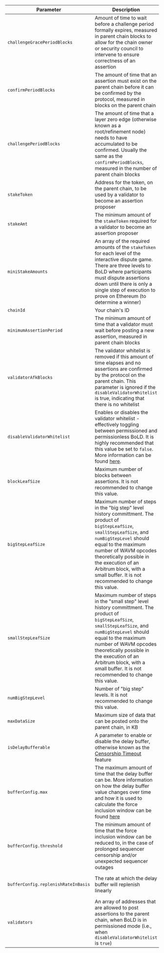 <section class='small-table'>

| Parameter                           | Description                                                                                                                                                                                                                                                                                                                           | Recommended default                                                                                                                                                  |
| ----------------------------------- | ------------------------------------------------------------------------------------------------------------------------------------------------------------------------------------------------------------------------------------------------------------------------------------------------------------------------------------- | -------------------------------------------------------------------------------------------------------------------------------------------------------------------- |
| `challengeGracePeriodBlocks`        | Amount of time to wait before a challenge period formally expires, measured in parent chain blocks to allow for the chain owner or security council to intervene to ensure correctness of an assertion                                                                                                                                | 48 hours worth of parent chain blocks                                                                                                                                |
| `confirmPeriodBlocks`               | The amount of time that an assertion must exist on the parent chain before it can be confirmed by the protocol, measured in blocks on the parent chain                                                                                                                                                                                | 6.4 days worth of parent chain blocks                                                                                                                                |
| `challengePeriodBlocks`             | The amount of time that a layer zero edge (otherwise known as a root/refinement node) needs to have accumulated to be confirmed. Usually the same as the `confirmPeriodBlocks`, measured in the number of parent chain blocks                                                                                                         | 6.4 days worth of chain blocks                                                                                                                                       |
| `stakeToken`                        | Address for the token, on the parent chain, to be used by a validator to become an assertion proposer                                                                                                                                                                                                                                 | `WETH`: [`0xC02aaA39b223FE8D0A0e5C4F27eAD9083C756Cc2`](https://etherscan.io/address/0xC02aaA39b223FE8D0A0e5C4F27eAD9083C756Cc2)                                      |
| `stakeAmt`                          | The minimum amount of the `stakeToken` required for a validator to become an assertion proposer                                                                                                                                                                                                                                       | 3600 `WETH` for Arbitrum One                                                                                                                                         |
| `miniStakeAmounts`                  | An array of the required amounts of the `stakeToken` for each level of the interactive dispute game. There are three levels to BoLD where participants must dispute assertions down until there is only a single step of execution to prove on Ethereum (to determine a winner)                                                       | `[0, 555, 79]` `WETH`                                                                                                                                                |
| `chainId`                           | Your chain's ID                                                                                                                                                                                                                                                                                                                       | Your chain's ID                                                                                                                                                      |
| `minimumAssertionPeriod`            | The minimum amount of time that a validator must wait before posting a new assertion, measured in parent chain blocks                                                                                                                                                                                                                 | 15 minutes                                                                                                                                                           |
| `validatorAfkBlocks`                | The validator whitelist is removed if this amount of time elapses and no assertions are confirmed by the protocol on the parent chain. This parameter is ignored if the `disableValidatorWhitelist` is true, indicating that there is no whitelist                                                                                    | 28 days (4 weeks) worth of parent chain blocks                                                                                                                       |
| `disableValidatorWhitelist`         | Enables or disables the validator whitelist - effectively toggling between permissioned and permissionless BoLD. It is highly recommended that this value be set to `false`. More information can be found [here](../launch-orbit-chain/bold-adoption-for-orbit-chains.mdx).                                                          | `false`                                                                                                                                                              |
| `blockLeafSize`                     | Maximum number of blocks between assertions. It is not recommended to change this value.                                                                                                                                                                                                                                              | 2^26                                                                                                                                                                 |
| `bigStepLeafSize`                   | Maximum number of steps in the "big step" level history committment. The product of `bigStepLeafSize`, `smallStepLeafSize`, and `numBigStepLevel` should equal to the maximum number of WAVM opcodes theoretically possible in the execution of an Arbitrum block, with a small buffer. It is not recommended to change this value.   | 2^19                                                                                                                                                                 |
| `smallStepLeafSize`                 | Maximum number of steps in the "small step" level history committment. The product of `bigStepLeafSize`, `smallStepLeafSize`, and `numBigStepLevel` should equal to the maximum number of WAVM opcodes theoretically possible in the execution of an Arbitrum block, with a small buffer. It is not recommended to change this value. | 2^23                                                                                                                                                                 |
| `numBigStepLevel`                   | Number of "big step" levels. It is not recommended to change this value.                                                                                                                                                                                                                                                              | 1                                                                                                                                                                    |
| `maxDataSize`                       | Maximum size of data that can be posted onto the parent chain, in KB                                                                                                                                                                                                                                                                  | `117964`                                                                                                                                                             |
| `isDelayBufferable`                 | A parameter to enable or disable the delay buffer, otherwise known as the [Censorship Timeout](../how-arbitrum-works/03-sequencer.mdx#censorship-timeout) feature                                                                                                                                                                     | `true`                                                                                                                                                               |
| `bufferConfig.max`                  | The maximum amount of time that the delay buffer can be. More information on how the delay buffer value changes over time and how it is used to calculate the force inclusion window can be found [here](../how-arbitrum-works/03-sequencer.mdx#censorship-timeout)                                                                   | 48 hours worth of parent chain blocks                                                                                                                                |
| `bufferConfig.threshold`            | The minimum amount of time that the force inclusion window can be reduced to, in the case of prolonged sequencer censorship and/or unexpected sequencer outages                                                                                                                                                                       | 30 minutes worth of parent chain blocks                                                                                                                              |
| `bufferConfig.replenishRateInBasis` | The rate at which the delay buffer will replenish linearly                                                                                                                                                                                                                                                                            | 500 (or 5% replenishment rate), meaning that one minute will be replenished for every 20 minutes where there are no messages delayed beyond `bufferConfig.threshold` |
| `validators`                        | An array of addresses that are allowed to post assertions to the parent chain, when BoLD is in permissioned mode (i.e., when `disableValidatorWhitelist` is `true`)                                                                                                                                                                   | The list of whitelisted validators allowed to progress the chain (by regularly posting assertions to the parent chain)                                               |

</section>
